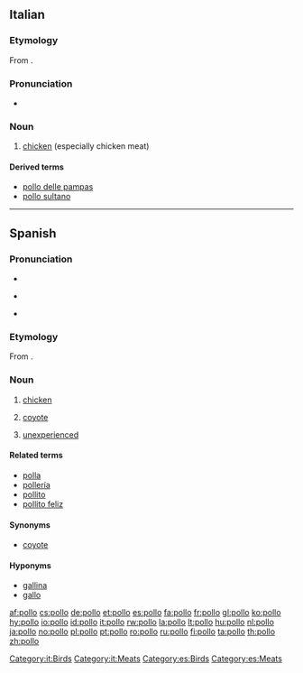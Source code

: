 {{also|pöllö}}
==Italian==

===Etymology===
From {{etyl|la|it}} {{term|pullus|lang=la}}.

===Pronunciation===
* {{audio|It-il pollo.ogg|Audio}}

===Noun===
{{it-noun|poll|m|o|i}}

# {{context|meats|lang=it}} [[chicken]]  (especially chicken meat)

====Derived terms====
* [[pollo delle pampas]]
* [[pollo sultano]]

[[Category:it:Birds]]
[[Category:it:Meats]]

----

==Spanish==

===Pronunciation===
* {{IPA|[ˈpo.ʎo]|[ˈpo.jo]|lang=es}}
* {{a|Rioplatense}} {{IPA|[ˈpo.ʒo]|lang=es}}
* {{homophones|poyo|lang=es}}

===Etymology===
From {{etyl|la|es}} {{term|pullus|lang=la}}.

===Noun===
{{es-noun-m}}

# [[chicken]]
# {{rfv-sense}} [[coyote]] {{gloss|Mexican paying to be smuggled illegally into the United States of America}} <!-- possibly not limited to the Mex/USA case? -->
# {{context|Chile|slang|lang=es}} [[unexperienced]]

====Related terms====
* [[polla]]
* [[pollería]]
* [[pollito]]
* [[pollito feliz]]

====Synonyms====
* {{sense|coyote}} [[coyote]]

====Hyponyms====
* [[gallina]]
* [[gallo]]

[[Category:es:Birds]]
[[Category:es:Meats]]

[[af:pollo]]
[[cs:pollo]]
[[de:pollo]]
[[et:pollo]]
[[es:pollo]]
[[fa:pollo]]
[[fr:pollo]]
[[gl:pollo]]
[[ko:pollo]]
[[hy:pollo]]
[[io:pollo]]
[[id:pollo]]
[[it:pollo]]
[[rw:pollo]]
[[la:pollo]]
[[lt:pollo]]
[[hu:pollo]]
[[nl:pollo]]
[[ja:pollo]]
[[no:pollo]]
[[pl:pollo]]
[[pt:pollo]]
[[ro:pollo]]
[[ru:pollo]]
[[fi:pollo]]
[[ta:pollo]]
[[th:pollo]]
[[zh:pollo]]